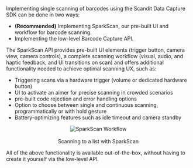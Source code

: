 Implementing single scanning of barcodes using the Scandit Data Capture SDK can be done in two ways:

- **(Recommended)** Implementing SparkScan, our pre-built UI and workflow for barcode scanning.
- Implementing the low-level Barcode Capture API.

The SparkScan API provides pre-built UI elements (trigger button, camera view, camera controls), a complete scanning workflow (visual, audio, and haptic feedback, and UI transitions on scan) and offers additional functionality needed to achieve optimal scanning UX, such as:

- Triggering scans via a hardware trigger (volume or dedicated hardware button)
- UI to activate an aimer for precise scanning in crowded scenarios
- pre-built code rejection and error handling options
- Option to choose between single and continuous scanning, programmatically or with hold gesture
- Battery-optimizing features such as idle timeout and camera standby

<p align="center">
  <img src="/img/sparkscan/workflow-example.gif" alt="SparkScan Workflow" /><br></br>Scanning to a list with SparkScan
</p>

All of the above functionality is available out-of-the-box, without having to create it yourself via the low-level API.
